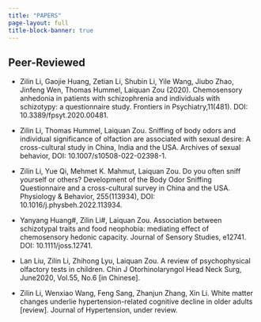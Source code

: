 ```yaml
---
title: "PAPERS"
page-layout: full
title-block-banner: true
---
```


## Peer-Reviewed

- Zilin Li, Gaojie Huang, Zetian Li, Shubin Li, Yile Wang, Jiubo Zhao, Jinfeng Wen, Thomas Hummel, Laiquan Zou (2020). Chemosensory anhedonia in patients with schizophrenia and individuals with schizotypy: a questionnaire study. Frontiers in Psychiatry,11(481). DOI: 10.3389/fpsyt.2020.00481.

- Zilin Li, Thomas Hummel, Laiquan Zou. Sniffing of body odors and individual significance of olfaction are associated with sexual desire: A cross-cultural study in China, India and the USA. Archives of sexual behavior, DOI: 10.1007/s10508-022-02398-1.

- Zilin Li, Yue Qi, Mehmet K. Mahmut, Laiquan Zou. Do you often sniff yourself or others? Development of the Body Odor Sniffing Questionnaire and a cross-cultural survey in China and the USA. Physiology & Behavior, 255(113934), DOI: 10.1016/j.physbeh.2022.113934.

- Yanyang Huang#, Zilin Li#, Laiquan Zou. Association between schizotypal traits and food neophobia: mediating effect of chemosensory hedonic capacity. Journal of Sensory Studies, e12741. DOI: 10.1111/joss.12741.

- Lan Liu, Zilin Li, Zhihong Lyu, Laiquan Zou. A review of psychophysical olfactory tests in children. Chin J Otorhinolaryngol Head Neck Surg, June2020, Vol.55, No.6 [in Chinese].

- Zilin Li, Wenxiao Wang, Feng Sang, Zhanjun Zhang, Xin Li. White matter changes underlie hypertension-related cognitive decline in older adults [review]. Journal of Hypertension, under review.
